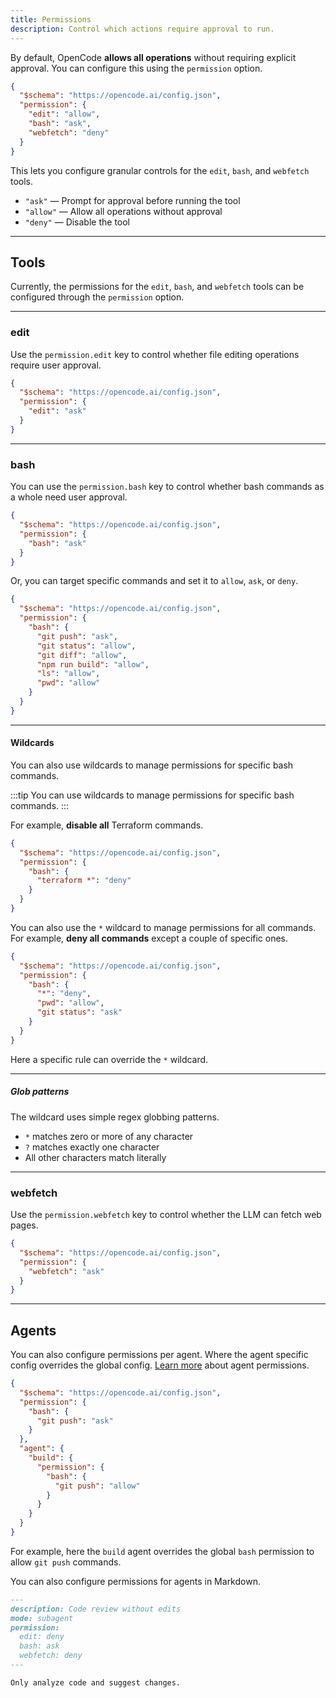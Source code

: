```yaml
---
title: Permissions
description: Control which actions require approval to run.
---
```


By default, OpenCode **allows all operations** without requiring explicit approval. You can configure this using the `permission` option.

```json title="opencode.json"
{
  "$schema": "https://opencode.ai/config.json",
  "permission": {
    "edit": "allow",
    "bash": "ask",
    "webfetch": "deny"
  }
}
```

This lets you configure granular controls for the `edit`, `bash`, and `webfetch` tools.

- `"ask"` — Prompt for approval before running the tool
- `"allow"` — Allow all operations without approval
- `"deny"` — Disable the tool

---

## Tools

Currently, the permissions for the `edit`, `bash`, and `webfetch` tools can be configured through the `permission` option.

---

### edit

Use the `permission.edit` key to control whether file editing operations require user approval.

```json title="opencode.json" {4}
{
  "$schema": "https://opencode.ai/config.json",
  "permission": {
    "edit": "ask"
  }
}
```

---

### bash

You can use the `permission.bash` key to control whether bash commands as a
whole need user approval.

```json title="opencode.json" {4}
{
  "$schema": "https://opencode.ai/config.json",
  "permission": {
    "bash": "ask"
  }
}
```

Or, you can target specific commands and set it to `allow`, `ask`, or `deny`.

```json title="opencode.json"
{
  "$schema": "https://opencode.ai/config.json",
  "permission": {
    "bash": {
      "git push": "ask",
      "git status": "allow",
      "git diff": "allow",
      "npm run build": "allow",
      "ls": "allow",
      "pwd": "allow"
    }
  }
}
```

---

#### Wildcards

You can also use wildcards to manage permissions for specific bash commands.

:::tip
You can use wildcards to manage permissions for specific bash commands.
:::

For example, **disable all** Terraform commands.

```json title="opencode.json" {5}
{
  "$schema": "https://opencode.ai/config.json",
  "permission": {
    "bash": {
      "terraform *": "deny"
    }
  }
}
```

You can also use the `*` wildcard to manage permissions for all commands. For
example, **deny all commands** except a couple of specific ones.

```json title="opencode.json" {5}
{
  "$schema": "https://opencode.ai/config.json",
  "permission": {
    "bash": {
      "*": "deny",
      "pwd": "allow",
      "git status": "ask"
    }
  }
}
```

Here a specific rule can override the `*` wildcard.

---

##### Glob patterns

The wildcard uses simple regex globbing patterns.

- `*` matches zero or more of any character
- `?` matches exactly one character
- All other characters match literally

---

### webfetch

Use the `permission.webfetch` key to control whether the LLM can fetch web pages.

```json title="opencode.json" {4}
{
  "$schema": "https://opencode.ai/config.json",
  "permission": {
    "webfetch": "ask"
  }
}
```

---

## Agents

You can also configure permissions per agent. Where the agent specific config
overrides the global config. [Learn more](/docs/agents#permissions) about agent permissions.

```json title="opencode.json" {3-7,10-14}
{
  "$schema": "https://opencode.ai/config.json",
  "permission": {
    "bash": {
      "git push": "ask"
    }
  },
  "agent": {
    "build": {
      "permission": {
        "bash": {
          "git push": "allow"
        }
      }
    }
  }
}
```

For example, here the `build` agent overrides the global `bash` permission to
allow `git push` commands.

You can also configure permissions for agents in Markdown.

```markdown title="~/.config/opencode/agent/review.md"
---
description: Code review without edits
mode: subagent
permission:
  edit: deny
  bash: ask
  webfetch: deny
---

Only analyze code and suggest changes.
```

